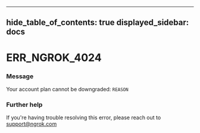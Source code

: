 

---
hide_table_of_contents: true
displayed_sidebar: docs
---


# ERR_NGROK_4024

### Message
Your account plan cannot be downgraded: `REASON`

<ErrorDetails />



### Further help
If you're having trouble resolving this error, please reach out to [support@ngrok.com](mailto:support@ngrok.com?subject=Help%20with%20ERR_NGROK_4024)

